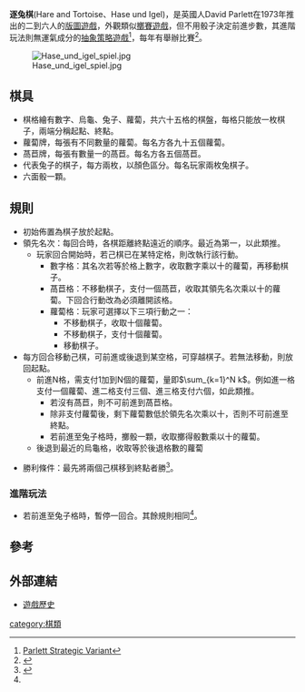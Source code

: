 '''逐兔棋'''(Hare and Tortoise、Hase und Igel)，是英國人David Parlett在1973年推出的二到六人的[[版圖遊戲|版圖遊戲]]，外觀類似[[擲賽遊戲|擲賽遊戲]]，但不用骰子決定前進步數，其進階玩法則無運氣成分的[[抽象策略遊戲|抽象策略遊戲]]<ref name="Parlett Strategic Variant">[http://boardgamegeek.com/thread/320242/advanced-david-parlett-variant Parlett Strategic Variant]</ref>，每年有舉辦比賽<ref>{{Cite web |url=http://www.boardability.com/game.php?id=hare_and_tortoise# |title=06 September 2010 |access-date=2013-05-21 |archive-url=https://web.archive.org/web/20131203003134/http://www.boardability.com/game.php?id=hare_and_tortoise# |archive-date=2013-12-03 |dead-url=yes }}</ref>。

[[Image:Hase_und_igel_spiel.jpg|thumb]]

==棋具==
*棋格繪有數字、烏龜、兔子、蘿蔔，共六十五格的棋盤，每格只能放一枚棋子，兩端分稱起點、終點。
*蘿蔔牌，每張有不同數量的蘿蔔。每名方各九十五個蘿蔔。
*萵苣牌，每張有數量一的萵苣。每名方各五個萵苣。
*代表兔子的棋子，每方兩枚，以顏色區分。每名玩家兩枚兔棋子。
*六面骰一顆。

==規則==
*初始佈置為棋子放於起點。
*領先名次：每回合時，各棋距離終點遠近的順序。最近為第一，以此類推。
**玩家回合開始時，若己棋已在某特定格，則改執行該行動。
***數字格：其名次若等於格上數字，收取數字乘以十的蘿蔔，再移動棋子。
***萵苣格：不移動棋子，支付一個萵苣，收取其領先名次乘以十的蘿蔔。下回合行動改為必須離開該格。
***蘿蔔格：玩家可選擇以下三項行動之一：
****不移動棋子，收取十個蘿蔔。
****不移動棋子，支付十個蘿蔔。
****移動棋子。
*每方回合移動己棋，可前進或後退到某空格，可穿越棋子。若無法移動，則放回起點。
**前進N格，需支付1加到N個的蘿蔔，量即<math>\sum_{k=1}^N k</math>。例如進一格支付一個蘿蔔、進二格支付三個、進三格支付六個，如此類推。
***若沒有萵苣，則不可前進到萵苣格。
***除非支付蘿蔔後，剩下蘿蔔數低於領先名次乘以十，否則不可前進至終點。
***若前進至兔子格時，擲骰一顆，收取擲得骰數乘以十的蘿蔔。
**後退到最近的烏龜格，收取等於後退格數的蘿蔔

*勝利條件：最先將兩個己棋移到終點者勝<ref>{{Cite web |url=http://spelarch.khbo.be/PDFspelregels/2.pdf |title=Hase und Igel |access-date=2012-01-20 |archive-url=https://web.archive.org/web/20160304080940/http://spelarch.khbo.be/PDFspelregels/2.pdf |archive-date=2016-03-04 |dead-url=yes }}</ref>。

===進階玩法===
*若前進至兔子格時，暫停一回合。其餘規則相同<ref name="Parlett Strategic Variant"></ref>。

==參考==
{{reflist}}
==外部連結==
*[http://www.davidparlett.co.uk/haretort/index.html 遊戲歷史]


[[category:棋類|category:棋類]]